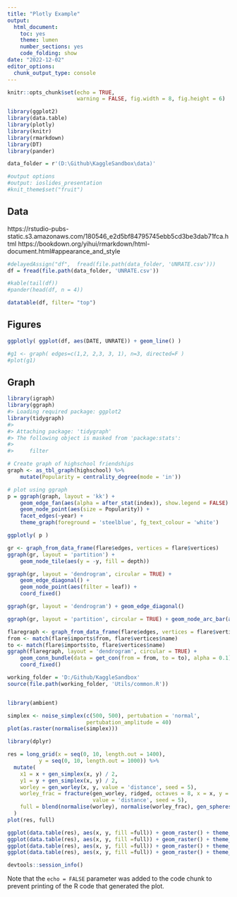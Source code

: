 ---
title: "Plotly Example"
output: 
  html_document: 
    toc: yes
    theme: lumen
    number_sections: yes
    code_folding: show
date: "2022-12-02"
editor_options: 
  chunk_output_type: console
---

```{r setup, include=FALSE}
knitr::opts_chunk$set(echo = TRUE,
                      warning = FALSE, fig.width = 8, fig.height = 6)

library(ggplot2)
library(data.table)
library(plotly)
library(knitr)
library(rmarkdown)
library(DT)
library(pander)

data_folder = r'(D:\Github\KaggleSandbox\data)'

#output options
#output: ioslides_presentation
#knit_theme$set("fruit")

```



## Data
https://rstudio-pubs-static.s3.amazonaws.com/180546_e2d5bf84795745ebb5cd3be3dab71fca.html
https://bookdown.org/yihui/rmarkdown/html-document.html#appearance_and_style


```{r load_data}

#delayedAssign("df",  fread(file.path(data_folder, 'UNRATE.csv')))
df = fread(file.path(data_folder, 'UNRATE.csv'))

#kable(tail(df)) 
#pander(head(df, n = 4))

datatable(df, filter= "top") 
```

## Figures

```{r figures, echo=FALSE}

ggplotly( ggplot(df, aes(DATE, UNRATE)) + geom_line() )

#g1 <- graph( edges=c(1,2, 2,3, 3, 1), n=3, directed=F )
#plot(g1)

```

## Graph

```{r graph, echo=FALSE, eval = FALSE}
library(igraph)
library(ggraph)
#> Loading required package: ggplot2
library(tidygraph)
#> 
#> Attaching package: 'tidygraph'
#> The following object is masked from 'package:stats':
#> 
#>     filter

# Create graph of highschool friendships
graph <- as_tbl_graph(highschool) %>% 
    mutate(Popularity = centrality_degree(mode = 'in'))

# plot using ggraph
p = ggraph(graph, layout = 'kk') + 
    geom_edge_fan(aes(alpha = after_stat(index)), show.legend = FALSE) + 
    geom_node_point(aes(size = Popularity)) + 
    facet_edges(~year) + 
    theme_graph(foreground = 'steelblue', fg_text_colour = 'white')

ggplotly( p )

gr <- graph_from_data_frame(flare$edges, vertices = flare$vertices)
ggraph(gr, layout = 'partition') + 
    geom_node_tile(aes(y = -y, fill = depth))

ggraph(gr, layout = 'dendrogram', circular = TRUE) + 
    geom_edge_diagonal() + 
    geom_node_point(aes(filter = leaf)) + 
    coord_fixed()

ggraph(gr, layout = 'dendrogram') + geom_edge_diagonal()

ggraph(gr, layout = 'partition', circular = TRUE) + geom_node_arc_bar(aes(fill = depth)) + coord_fixed()

flaregraph <- graph_from_data_frame(flare$edges, vertices = flare$vertices)
from <- match(flare$imports$from, flare$vertices$name)
to <- match(flare$imports$to, flare$vertices$name)
ggraph(flaregraph, layout = 'dendrogram', circular = TRUE) + 
    geom_conn_bundle(data = get_con(from = from, to = to), alpha = 0.1) + 
    coord_fixed()
```

```{r, eval = FALSE}
working_folder = 'D:/Github/KaggleSandbox'
source(file.path(working_folder, 'Utils/common.R'))


library(ambient)

simplex <- noise_simplex(c(500, 500), pertubation = 'normal', 
                         pertubation_amplitude = 40)
plot(as.raster(normalise(simplex)))

library(dplyr)

res = long_grid(x = seq(0, 10, length.out = 1400), 
          y = seq(0, 10, length.out = 1000)) %>% 
  mutate(
    x1 = x + gen_simplex(x, y) / 2, 
    y1 = y + gen_simplex(x, y) / 2,
    worley = gen_worley(x, y, value = 'distance', seed = 5),
    worley_frac = fracture(gen_worley, ridged, octaves = 8, x = x, y = y, 
                           value = 'distance', seed = 5),
    full = blend(normalise(worley), normalise(worley_frac), gen_spheres(x1, y1))
  )
plot(res, full)

ggplot(data.table(res), aes(x, y, fill =full)) + geom_raster() + theme_void() + scale_fill_custom('cor', discrete = FALSE)
ggplot(data.table(res), aes(x, y, fill =full)) + geom_raster() + theme_void() + scale_fill_custom('jet', discrete = FALSE)
ggplot(data.table(res), aes(x, y, fill =full)) + geom_raster() + theme_void() + scale_fill_custom('mixed', discrete = FALSE)
ggplot(data.table(res), aes(x, y, fill =full)) + geom_raster() + theme_void() + scale_fill_custom('cubehelix', discrete = FALSE)


```

```{r info}
devtools::session_info()
```

 

Note that the `echo = FALSE` parameter was added to the code chunk to prevent printing of the R code that generated the plot.

